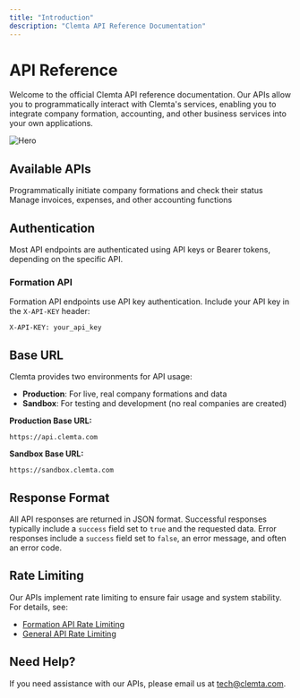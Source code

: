 ```yaml
---
title: "Introduction"
description: "Clemta API Reference Documentation"
---
```


# API Reference

Welcome to the official Clemta API reference documentation. Our APIs allow you to programmatically interact with Clemta's services, enabling you to integrate company formation, accounting, and other business services into your own applications.

<img src="/images/logo.png" alt="Hero" />

## Available APIs

<CardGroup cols={2}>
  <Card title="Formation API" icon="building" href="/api-reference/formation">
    Programmatically initiate company formations and check their status
  </Card>
  <Card title="Accounting API (WIP)" icon="calculator" href="/">
    Manage invoices, expenses, and other accounting functions
  </Card>
</CardGroup>

## Authentication

Most API endpoints are authenticated using API keys or Bearer tokens, depending on the specific API.

### Formation API

Formation API endpoints use API key authentication. Include your API key in the `X-API-KEY` header:

```
X-API-KEY: your_api_key
```

## Base URL

Clemta provides two environments for API usage:

- **Production**: For live, real company formations and data
- **Sandbox**: For testing and development (no real companies are created)

**Production Base URL:**

```
https://api.clemta.com
```

**Sandbox Base URL:**

```
https://sandbox.clemta.com
```

## Response Format

All API responses are returned in JSON format. Successful responses typically include a `success` field set to `true` and the requested data. Error responses include a `success` field set to `false`, an error message, and often an error code.

## Rate Limiting

Our APIs implement rate limiting to ensure fair usage and system stability. For details, see:

- [Formation API Rate Limiting](/api-reference/formation-rate-limiting)
- [General API Rate Limiting](/api-reference/rate-limiting)

## Need Help?

If you need assistance with our APIs, please email us at tech@clemta.com.
